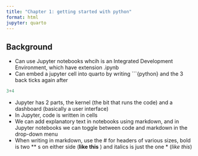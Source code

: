 ```yaml
---
title: "Chapter 1: getting started with python"
format: html
jupyter: quarto
---
```


## Background

*   Can use Jupyter notebooks whcih is an Integrated Development        Environment, which have extension .ipynb
* Can embed a jupyter cell into quarto by writing ```{python} and  the 3 back ticks again after

```python
3+4
```

* Jupyter has 2 parts, the kernel (the bit that runs the code) and a dashboard (basically a user interface)
* In Jupyter, code is written in cells
* We can add explanatory text in notebooks using markdown, and in Jupyter notebooks we can toggle between code and markdown in the drop-down menu 
* When writing in markdown, use the # for headers of various sizes, bold is two ** s on either side (**like this** ) and italics is just the one * (*like this*)